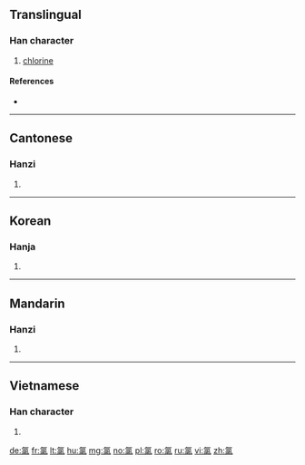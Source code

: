 {{also|㲶}}
==Translingual==

===Han character===
{{Han char|rn=84|rad=气|as=08|sn=12|four=8091<sub>7</sub>|canj=人弓弓一水 (ONNME), 人弓女弓水 (ONVNE)|ids=⿹[[气]][[录]]}}

# [[chlorine]]

====References====
* {{Han ref|kx=0600.011|dkj=17072|hdz=32013.070|uh=6C2F|ud=27695|bh=B4E2|bd=46306}}

----

==Cantonese==

===Hanzi===
{{yue-hanzi|jyut=|y=luk6}}

# {{defn|lang=yue|sort=气08}}

----

==Korean==

===Hanja===
{{ko-hanja|hangeul=록|eumhun=|rv=rok|mr=rok|y=lok}}

# {{defn|lang=ko|sort=气08}}

----

==Mandarin==

===Hanzi===
{{cmn-hanzi|pin=[[lǜ]] ([[lü4]])|wg=lü<sup>4</sup>}}

# {{defn|lang=cmn|sort=气08}}

----

==Vietnamese==

===Han character===
{{vi-hantu|[[lục]]|rs=气08}}

# {{defn|lang=vi|sort=气08}}

{{zh-cat|Chemical elements}}

[[de:氯]]
[[fr:氯]]
[[lt:氯]]
[[hu:氯]]
[[mg:氯]]
[[no:氯]]
[[pl:氯]]
[[ro:氯]]
[[ru:氯]]
[[vi:氯]]
[[zh:氯]]